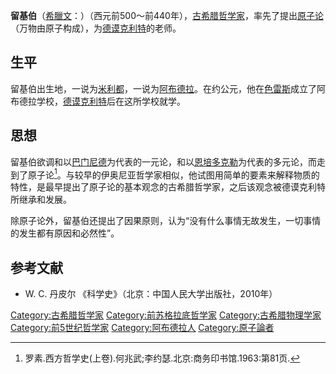 {{Infobox Philosopher
| region = 西方哲学
| era = [[前苏格拉底哲学|前苏格拉底哲学]]
| color = #B0C4DE
| image_name = Pinacoteca Querini Stampalia - Leucippus - Luca Giordano.jpg
| image_caption = 留基伯像
| name = 留基伯<br>{{lang|el|Λεύκιππος}}
| birth_date = [[公元|公元]]前500年
| death_date = [[公元|公元]]前440年
| school_tradition =
| main_interests = [[原子论|原子论]]、[[唯物主義|唯物主義]]
| influences = [[埃利亚的芝诺|芝诺]]、[[恩培多克勒|恩培多克勒]]、[[阿那克萨哥拉|阿那克萨哥拉]]
| influenced = [[德谟克利特|德谟克利特]]
| notable_ideas = 原子论
}}
'''留基伯'''（[[希臘文|希臘文]]：{{Polytonic|Λεύκιππος}}）（西元前500～前440年），[[古希腊哲学家|古希腊哲学家]]，率先了提出[[原子论|原子论]]（万物由原子构成），为[[德谟克利特|德谟克利特]]的老师。

==生平==

留基伯出生地，一说为[[米利都|米利都]]，一说为[[阿布德拉|阿布德拉]]。在约公元{{Fact|前440年-前430年|time=2017-11-28}}，他在[[色雷斯|色雷斯]]成立了阿布德拉学校，[[德谟克利特|德谟克利特]]后在这所学校就学。

==思想==
{{Fact|留基伯的学说主要受到[[埃利亚的芝诺|芝诺]]、[[恩培多克勒|恩培多克勒]]与[[阿那克萨哥拉|阿那克萨哥拉]]的影响。|time=2017-11-28}}

留基伯欲调和以[[巴门尼德|巴门尼德]]为代表的一元论，和以[[恩培多克勒|恩培多克勒]]为代表的多元论，而走到了原子论<ref>罗素.西方哲学史(上卷).何兆武;李约瑟.北京:商务印书馆.1963:第81页.</ref>。与较早的伊奥尼亚哲学家相似，他试图用简单的要素来解释物质的特性，是最早提出了原子论的基本观念的古希腊哲学家，之后该观念被德谟克利特所继承和发展。

除原子论外，留基伯还提出了因果原则，认为“没有什么事情无故发生，一切事情的发生都有原因和必然性”。

==参考文献==

*W. C. 丹皮尔 《科学史》（北京：中国人民大学出版社，2010年）

{{Authority control}}
{{哲學家小作品}}
{{DEFAULTSORT:Leucippus}}

[[Category:古希腊哲学家|Category:古希腊哲学家]]
[[Category:前苏格拉底哲学家|Category:前苏格拉底哲学家]]
[[Category:古希腊物理学家|Category:古希腊物理学家]]
[[Category:前5世纪哲学家|Category:前5世纪哲学家]]
[[Category:阿布德拉人|Category:阿布德拉人]]
[[Category:原子論者|Category:原子論者]]

{{Presocratics}}
{{古希臘}}
